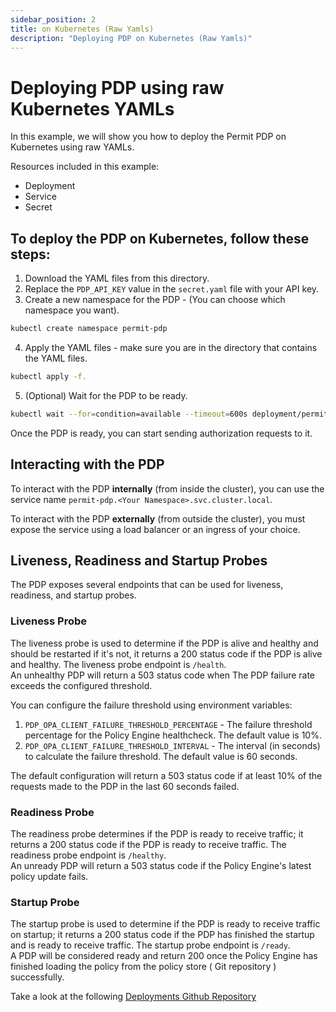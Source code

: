 ```yaml
---
sidebar_position: 2
title: on Kubernetes (Raw Yamls)
description: "Deploying PDP on Kubernetes (Raw Yamls)"
---
```


# Deploying PDP using raw Kubernetes YAMLs

In this example, we will show you how to deploy the Permit PDP on Kubernetes using raw YAMLs.

Resources included in this example:

- Deployment
- Service
- Secret

## To deploy the PDP on Kubernetes, follow these steps:

1. Download the YAML files from this directory.
2. Replace the `PDP_API_KEY` value in the `secret.yaml` file with your API key.
3. Create a new namespace for the PDP - (You can choose which namespace you want).

```bash
kubectl create namespace permit-pdp
```

4. Apply the YAML files - make sure you are in the directory that contains the YAML files.

```bash
kubectl apply -f.
```

5. (Optional) Wait for the PDP to be ready.

```bash
kubectl wait --for=condition=available --timeout=600s deployment/permit-pdp -n permit-pdp
```

Once the PDP is ready, you can start sending authorization requests to it.

## Interacting with the PDP

To interact with the PDP **internally** (from inside the cluster), you can use the service name `permit-pdp.<Your Namespace>.svc.cluster.local`.

To interact with the PDP **externally** (from outside the cluster), you must expose the service using a load balancer or an ingress of your choice.

## Liveness, Readiness and Startup Probes

The PDP exposes several endpoints that can be used for liveness, readiness, and startup probes.

### Liveness Probe

The liveness probe is used to determine if the PDP is alive and healthy and should be restarted if it's not,
it returns a 200 status code if the PDP is alive and healthy. The liveness probe endpoint is `/health`.<br />
An unhealthy PDP will return a 503 status code when The PDP failure rate exceeds the configured threshold.
<!-- An unhealthy PDP will return a 503 status code on one of the following scenarios: -->
<!-- 1. The Policy Engine healthcheck returned an error or timed out. -->
<!-- 2. The PDP failure rate is more than the configured threshold -->

You can configure the failure threshold using environment variables:
1. `PDP_OPA_CLIENT_FAILURE_THRESHOLD_PERCENTAGE` - The failure threshold percentage for the Policy Engine healthcheck. The default value is 10%.
2. `PDP_OPA_CLIENT_FAILURE_THRESHOLD_INTERVAL` - The interval (in seconds) to calculate the failure threshold. The default value is 60 seconds.

The default configuration will return a 503 status code if at least 10% of the requests made to the PDP in the last 60 seconds failed.

### Readiness Probe

The readiness probe determines if the PDP is ready to receive traffic; it returns a 200 status code if the PDP is ready to receive traffic. The readiness probe endpoint is `/healthy`.<br />
An unready PDP will return a 503 status code if the Policy Engine's latest policy update fails.

### Startup Probe

The startup probe is used to determine if the PDP is ready to receive traffic on startup; it returns a 200 status code if the PDP has finished the startup and is ready to receive traffic. The startup probe endpoint is `/ready`.<br />
A PDP will be considered ready and return 200 once the Policy Engine has finished loading the policy from the policy store ( Git repository ) successfully.


Take a look at the following [Deployments Github Repository](https://github.com/permitio/permit-pdp-deployments-examples/blob/main/kubernetes)
